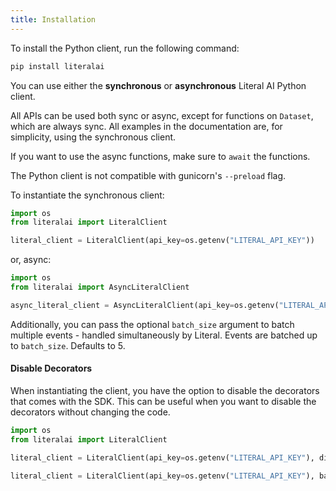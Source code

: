 ```yaml
---
title: Installation
---
```


To install the Python client, run the following command:

```bash
pip install literalai
```

You can use either the **synchronous** or **asynchronous** Literal AI Python client.  

All APIs can be used both sync or async, except for functions on `Dataset`, which are always sync. All examples in the documentation are, for simplicity, using the synchronous client.

If you want to use the async functions, make sure to `await` the functions.  

<Warning>The Python client is not compatible with gunicorn's `--preload` flag.</Warning>

To instantiate the synchronous client:

```python
import os
from literalai import LiteralClient

literal_client = LiteralClient(api_key=os.getenv("LITERAL_API_KEY")) 
```

or, async:

```python
import os
from literalai import AsyncLiteralClient

async_literal_client = AsyncLiteralClient(api_key=os.getenv("LITERAL_API_KEY")) 
```

Additionally, you can pass the optional `batch_size` argument to batch multiple events - handled simultaneously by Literal. 
Events are batched up to `batch_size`. Defaults to 5.

#### Disable Decorators

When instantiating the client, you have the option to disable the decorators that comes with the SDK. This can be useful when you want to disable the decorators without changing the code. 

```python
import os
from literalai import LiteralClient

literal_client = LiteralClient(api_key=os.getenv("LITERAL_API_KEY"), disabled=True) # Disable decorators

literal_client = LiteralClient(api_key=os.getenv("LITERAL_API_KEY"), batch_size=5) # Batch events
```
